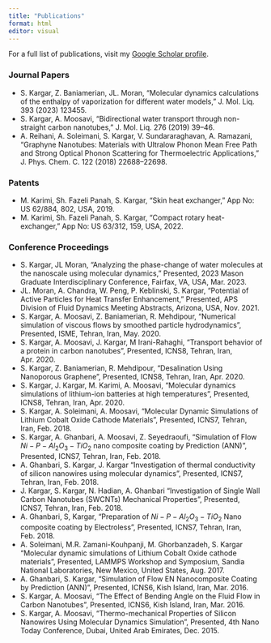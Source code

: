 ```yaml
---
title: "Publications"
format: html
editor: visual
---
```


For a full list of publications, visit my [Google Scholar profile](https://scholar.google.com/citations?user=RtCQl78AAAAJ&hl=en).

### Journal Papers

-   S. Kargar, Z. Baniamerian, JL. Moran, "Molecular dynamics calculations of the enthalpy of vaporization for different water models," J. Mol. Liq. 393 (2023) 123455.
-   S. Kargar, A. Moosavi, "Bidirectional water transport through non-straight carbon nanotubes," J. Mol. Liq. 276 (2019) 39--46.
-   A. Reihani, A. Soleimani, S. Kargar, V. Sundararaghavan, A. Ramazani, "Graphyne Nanotubes: Materials with Ultralow Phonon Mean Free Path and Strong Optical Phonon Scattering for Thermoelectric Applications," J. Phys. Chem. C. 122 (2018) 22688--22698.

### Patents

-   M. Karimi, Sh. Fazeli Panah, S. Kargar, "Skin heat exchanger," App No: US 62/884, 802, USA, 2019.
-   M. Karimi, Sh. Fazeli Panah, S. Kargar, "Compact rotary heat-exchanger," App No: US 63/312, 159, USA, 2022.

### Conference Proceedings

-   S. Kargar, JL Moran, "Analyzing the phase-change of water molecules at the nanoscale using molecular dynamics," Presented, 2023 Mason Graduate Interdisciplinary Conference, Fairfax, VA, USA, Mar. 2023.
-   JL. Moran, A. Chandra, W. Peng, P. Keblinski, S. Kargar, "Potential of Active Particles for Heat Transfer Enhancement," Presented, APS Division of Fluid Dynamics Meeting Abstracts, Arizona, USA, Nov. 2021.
-   S. Kargar, A. Moosavi, Z. Baniamerian, R. Mehdipour, "Numerical simulation of viscous flows by smoothed particle hydrodynamics", Presented, ISME, Tehran, Iran, May. 2020.
-   S. Kargar, A. Moosavi, J. Kargar, M Irani-Rahaghi, "Transport behavior of a protein in carbon nanotubes", Presented, ICNS8, Tehran, Iran, Apr. 2020.
-   S. Kargar, Z. Baniamerian, R. Mehdipour, "Desalination Using Nanoporous Graphene", Presented, ICNS8, Tehran, Iran, Apr. 2020.
-   S. Kargar, J. Kargar, M. Karimi, A. Moosavi, "Molecular dynamics simulations of lithium-ion batteries at high temperatures", Presented, ICNS8, Tehran, Iran, Apr. 2020.
-   S. Kargar, A. Soleimani, A. Moosavi, "Molecular Dynamic Simulations of Lithium Cobalt Oxide Cathode Materials", Presented, ICNS7, Tehran, Iran, Feb. 2018.
-   S. Kargar, A. Ghanbari, A. Moosavi, Z. Seyedraoufi, "Simulation of Flow $Ni-P-Al_{2}O_{3}-TiO_{2}$ nano composite coating by Prediction (ANN)", Presented, ICNS7, Tehran, Iran, Feb. 2018.
-   A. Ghanbari, S. Kargar, J. Kargar "Investigation of thermal conductivity of silicon nanowires using molecular dynamics", Presented, ICNS7, Tehran, Iran, Feb. 2018.
-   J. Kargar, S. Kargar, N. Hadian, A. Ghanbari "Investigation of Single Wall Carbon Nanotubes (SWCNTs) Mechanical Properties", Presented, ICNS7, Tehran, Iran, Feb. 2018.
-   A. Ghanbari, S, Kargar, "Preparation of $Ni-P-Al_{2}O_{3}-TiO_{2}$ Nano composite coating by Electroless", Presented, ICNS7, Tehran, Iran, Feb. 2018.
-   A. Soleimani, M.R. Zamani-Kouhpanji, M. Ghorbanzadeh, S. Kargar "Molecular dynamic simulations of Lithium Cobalt Oxide cathode materials", Presented, LAMMPS Workshop and Symposium, Sandia National Laboratories, New Mexico, United States, Aug. 2017.
-   A. Ghanbari, S. Kargar, "Simulation of Flow EN Nanocomposite Coating by Prediction (ANN)", Presented, ICNS6, Kish Island, Iran, Mar. 2016.
-   S. Kargar, A. Moosavi, "The Effect of Bending Angle on the Fluid Flow in Carbon Nanotubes", Presented, ICNS6, Kish Island, Iran, Mar. 2016.
-   S. Kargar, A. Moosavi, "Thermo-mechanical Properties of Silicon Nanowires Using Molecular Dynamics Simulation", Presented, 4th Nano Today Conference, Dubai, United Arab Emirates, Dec. 2015.

